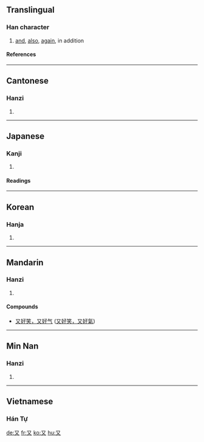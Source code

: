 {{see|攵|文}}
==Translingual==
{{Han stroke|[[Image:又-order.gif]]}}
===Han character===
{{Han char|rn=29|rad=又|as=00|sn=2|four=1740<sub>0</sub>|canj=弓大 (NK)}}
# [[and]], [[also]], [[again]], in addition
====References====
{{Han ref|kx=0164.430|dkj=03115|dj=0374.140|hdz=10390.010|uh=53C8|ud=21448|bh=A453|bd=42067}}
----
==Cantonese==
===Hanzi===
{{yue-hanzi|jyut=[[jau6]]|y=[[yau6]]}}
# {{defn|Cantonese}}
----
==Japanese==
===Kanji===
{{ja-kanji|grade=7|rs=又00}}
# {{defn|Japanese}} 
====Readings====
{{ja-readings|on=[[ゆう]] (yū)|kun=[[また]] (mata)}}
----
==Korean==
===Hanja===
{{ko-hanja|hangeul=우|rv=u|mr=u}}
# {{defn|Korean}}
----
==Mandarin==
===Hanzi===
{{cmn-hanzi|pin=[[yòu]] (you4)|wg=yu<sup>4</sup>}}
# {{defn|Mandarin}}

====Compounds====
{{top2}}
*[[又好笑，又好气]] ([[又好笑，又好气|又好笑，又好氣]])
{{mid2}}
{{bottom}}
----

==Min Nan==
===Hanzi===
{{nan-hanzi|poj=iū (iu<sup>7</sup>)}}
# {{defn|Min Nan}}

----
==Vietnamese==
===Hán Tự===
{{vi-hantu|lại}}

[[de:又]]
[[fr:又]]
[[ko:又]]
[[hu:又]]